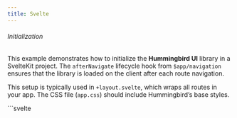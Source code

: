 ```yaml
---
title: Svelte
---
```


###### Initialization

This example demonstrates how to initialize the **Hummingbird UI** library in a SvelteKit project. The `afterNavigate` lifecycle hook from `$app/navigation` ensures that the library is loaded on the client after each route navigation.

This setup is typically used in `+layout.svelte`, which wraps all routes in your app. The CSS file (`app.css`) should include Hummingbird’s base styles.

<Example>
  <div slot="code">
    ```svelte
    <!-- +layout.svelte -->
    <script>
      import { afterNavigate } from "$app/navigation";
      let { children } = $props();
      import "../app.css";

      afterNavigate(() => {
        import('@hummingbirdui/hummingbird')
      })
    </script>
    {@render children()}
    ```

  </div>
</Example>

---

###### Optimize

To reduce bundle size and improve performance, you can selectively import only the Hummingbird components you need. Instead of importing the entire library, use specific paths to load individual modules like `modal`, `dropdown`, etc.

This example shows how to import only the `modal` script. Other components are commented out and can be enabled as needed.

<Example>
  <div slot="code">
    ```svelte
    <!-- +layout.svelte -->
    <script>
      import { afterNavigate } from "$app/navigation";
      let { children } = $props();
      import "../app.css";

      afterNavigate(() => {
        // import('@hummingbirdui/hummingbird/lib/esm/scripts/alert');
        // import('@hummingbirdui/hummingbird/lib/esm/scripts/button');
        // import('@hummingbirdui/hummingbird/lib/esm/scripts/carousel');
        // import('@hummingbirdui/hummingbird/lib/esm/scripts/collapse');
        // import('@hummingbirdui/hummingbird/lib/esm/scripts/dropdown');
        import('@hummingbirdui/hummingbird/lib/esm/scripts/modal');
        // import('@hummingbirdui/hummingbird/lib/esm/scripts/offcanvas');
        // import('@hummingbirdui/hummingbird/lib/esm/scripts/popover');
        // import('@hummingbirdui/hummingbird/lib/esm/scripts/scrollspy');
        // import('@hummingbirdui/hummingbird/lib/esm/scripts/tab');
        // import('@hummingbirdui/hummingbird/lib/esm/scripts/toast');
        // import('@hummingbirdui/hummingbird/lib/esm/scripts/tooltip');
      })
    </script>
    {@render children()}
    ```

  </div>
</Example>

---

###### JavaScript API

This section demonstrates how to interact with Hummingbird UI components using their JavaScript API inside a Svelte component. Here, a `Modal` instance is created using a DOM selector, and a button click toggles its visibility.

You can use this approach to control any Hummingbird component dynamically, such as opening, closing, or updating modal content programmatically.

<Example>
  <div slot="code">
    ```svelte
    <script>
      import { afterNavigate } from "$app/navigation";

      afterNavigate(async () => {
        const { Modal } = await import('@hummingbirdui/hummingbird');
        const openBtn = document.querySelector('[data-open-demo-modal]')
        const myModal = new Modal('.modal')
        openBtn?.addEventListener("click", () => {
          myModal.toggle()
        })
      })

    </script>

    <button class='btn btn-primary' data-open-demo-modal>Primary</button>
    <div class="modal">...</div>
    ```

  </div>
</Example>
